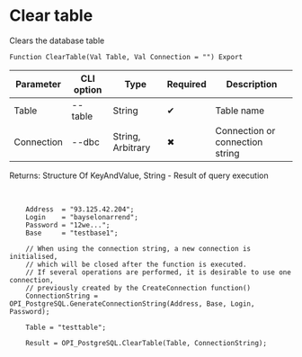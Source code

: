 ﻿---
sidebar_position: 6
---


# Clear table
 Clears the database table



`Function ClearTable(Val Table, Val Connection = "") Export`

  | Parameter | CLI option | Type | Required | Description |
  |-|-|-|-|-|
  | Table | --table | String | &#x2714; | Table name |
  | Connection | --dbc | String, Arbitrary | &#x2716; | Connection or connection string |

  
  Returns:  Structure Of KeyAndValue, String - Result of query execution

<br/>




```bsl title="1C:Enterprise/OneScript code example"
    Address  = "93.125.42.204";
    Login    = "bayselonarrend";
    Password = "12we...";
    Base     = "testbase1";

    // When using the connection string, a new connection is initialised,
    // which will be closed after the function is executed.
    // If several operations are performed, it is desirable to use one connection,
    // previously created by the CreateConnection function()
    ConnectionString = OPI_PostgreSQL.GenerateConnectionString(Address, Base, Login, Password);

    Table = "testtable";

    Result = OPI_PostgreSQL.ClearTable(Table, ConnectionString);
```
 




